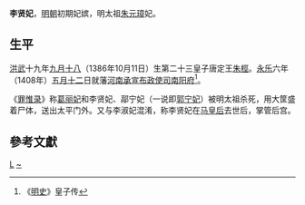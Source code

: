 '''李贤妃'''，[[明朝|明朝]]初期妃嫔，明太祖[[朱元璋|朱元璋]]妃。
==生平==
[[洪武|洪武]]十九年[[九月十八|九月十八]]（1386年10月11日）生第二十三皇子唐定王[[朱桱|朱桱]]。[[永乐_(明成祖)|永乐]]六年（1408年）[[五月十二|五月十二]]日就藩[[河南承宣布政使司|河南承宣布政使司]][[南阳府|南阳府]]<ref>《[[明史|明史]]》皇子传</ref>。

《[[罪惟录|罪惟录]]》称[[葛丽妃|葛丽妃]]和李贤妃、鄗宁妃（一说即[[郭宁妃|郭宁妃]]）被明太祖杀死，用大筐盛着尸体，送出太平门外。又与李淑妃混淆，称李贤妃在[[孝慈高皇后_(明朝)|马皇后]]去世后，掌管后宫。
== 參考文獻 ==
<div class="references-small">
<references />
</div>

{{明太祖皇室|nocat}}
[[Category:明太祖妃|L]]
[[Category:李姓|~]]